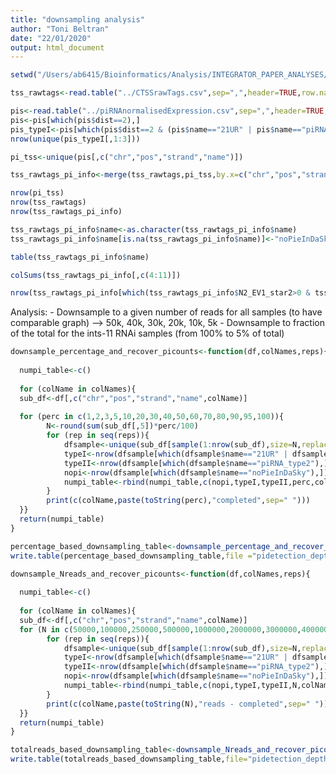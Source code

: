 ```yaml
---
title: "downsampling analysis"
author: "Toni Beltran"
date: "22/01/2020"
output: html_document
---
```


```r

setwd("/Users/ab6415/Bioinformatics/Analysis/INTEGRATOR_PAPER_ANALYSES/Fig5_CAGE_analyses/CAGEr_processed_tables/downsampling_detection_curves/")

tss_rawtags<-read.table("../CTSSrawTags.csv",sep=",",header=TRUE,row.names=1)

pis<-read.table("../piRNAnormalisedExpression.csv",sep=",",header=TRUE,row.names=1)
pis<-pis[which(pis$dist==2),]
pis_typeI<-pis[which(pis$dist==2 & (pis$name=="21UR" | pis$name=="piRNA_type1")),]
nrow(unique(pis_typeI[,1:3]))

pi_tss<-unique(pis[,c("chr","pos","strand","name")])

tss_rawtags_pi_info<-merge(tss_rawtags,pi_tss,by.x=c("chr","pos","strand"),by.y=c("chr","pos","strand"),all.x=TRUE)

nrow(pi_tss)
nrow(tss_rawtags)
nrow(tss_rawtags_pi_info)

tss_rawtags_pi_info$name<-as.character(tss_rawtags_pi_info$name)
tss_rawtags_pi_info$name[is.na(tss_rawtags_pi_info$name)]<-"noPieInDaSky"

table(tss_rawtags_pi_info$name)

colSums(tss_rawtags_pi_info[,c(4:11)])

nrow(tss_rawtags_pi_info[which(tss_rawtags_pi_info$N2_EV1_star2>0 & tss_rawtags_pi_info$name=="21UR"),])

```

Analysis:
  - Downsample to a given number of reads for all samples (to have comparable graph) --> 50k, 40k, 30k, 20k, 10k, 5k
  - Downsample to fraction of the total for the ints-11 RNAi samples (from 100% to 5% of total)


```r

downsample_percentage_and_recover_picounts<-function(df,colNames,reps){
  
  numpi_table<-c()
  
  for (colName in colNames){
  sub_df<-df[,c("chr","pos","strand","name",colName)]
  
  for (perc in c(1,2,3,5,10,20,30,40,50,60,70,80,90,95,100)){
        N<-round(sum(sub_df[,5])*perc/100)
        for (rep in seq(reps)){
            dfsample<-unique(sub_df[sample(1:nrow(sub_df),size=N,replace=TRUE,prob=sub_df[,5]),c("chr","pos","strand","name")])
            typeI<-nrow(dfsample[which(dfsample$name=="21UR" | dfsample$name=="piRNA_type1"),])
            typeII<-nrow(dfsample[which(dfsample$name=="piRNA_type2"),])
            nopi<-nrow(dfsample[which(dfsample$name=="noPieInDaSky"),])
            numpi_table<-rbind(numpi_table,c(nopi,typeI,typeII,perc,colName))
        }
        print(c(colName,paste(toString(perc),"completed",sep=" ")))
  }}
  return(numpi_table)
}

percentage_based_downsampling_table<-downsample_percentage_and_recover_picounts(tss_rawtags_pi_info,colnames(tss_rawtags_pi_info)[4:11],15)
write.table(percentage_based_downsampling_table,file ="pidetection_depth_percent_downsampling.txt")
```


```r

downsample_Nreads_and_recover_picounts<-function(df,colNames,reps){
  
  numpi_table<-c()
  
  for (colName in colNames){
  sub_df<-df[,c("chr","pos","strand","name",colName)]
  for (N in c(50000,100000,250000,500000,1000000,2000000,3000000,4000000,5000000)){
        for (rep in seq(reps)){
            dfsample<-unique(sub_df[sample(1:nrow(sub_df),size=N,replace=TRUE,prob=sub_df[,5]),c("chr","pos","strand","name")])
            typeI<-nrow(dfsample[which(dfsample$name=="21UR" | dfsample$name=="piRNA_type1"),])
            typeII<-nrow(dfsample[which(dfsample$name=="piRNA_type2"),])
            nopi<-nrow(dfsample[which(dfsample$name=="noPieInDaSky"),])
            numpi_table<-rbind(numpi_table,c(nopi,typeI,typeII,N,colName))
        }
        print(c(colName,paste(toString(N),"reads - completed",sep=" ")))
  }}
  return(numpi_table)
}

totalreads_based_downsampling_table<-downsample_Nreads_and_recover_picounts(tss_rawtags_pi_info,colnames(tss_rawtags_pi_info)[4:11],15)
write.table(totalreads_based_downsampling_table,file="pidetection_depth_totalreadN_downsampling.txt")

```







